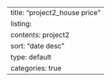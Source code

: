---
title: "project2_house price"
listing:
  contents: project2
  sort: "date desc"
  type: default
  categories: true
---